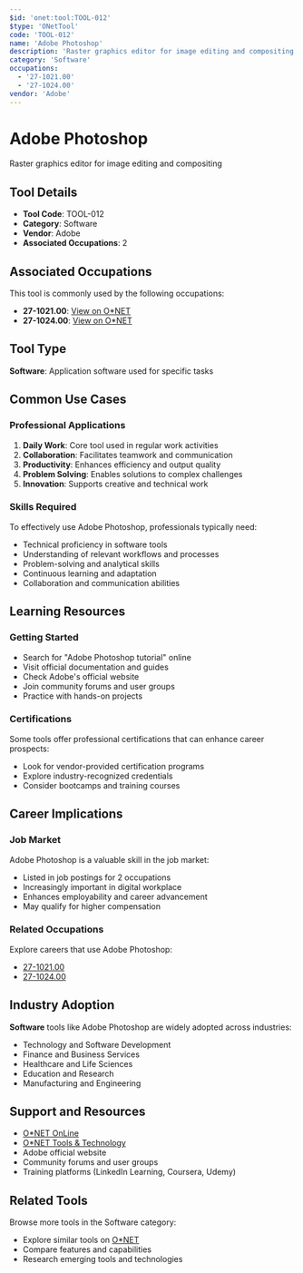 ```yaml
---
$id: 'onet:tool:TOOL-012'
$type: 'ONetTool'
code: 'TOOL-012'
name: 'Adobe Photoshop'
description: 'Raster graphics editor for image editing and compositing'
category: 'Software'
occupations:
  - '27-1021.00'
  - '27-1024.00'
vendor: 'Adobe'
---
```


# Adobe Photoshop

Raster graphics editor for image editing and compositing

## Tool Details

- **Tool Code**: TOOL-012
- **Category**: Software
- **Vendor**: Adobe
- **Associated Occupations**: 2

## Associated Occupations

This tool is commonly used by the following occupations:

- **27-1021.00**: [View on O\*NET](https://www.onetonline.org/link/summary/27-1021.00)
- **27-1024.00**: [View on O\*NET](https://www.onetonline.org/link/summary/27-1024.00)

## Tool Type

**Software**: Application software used for specific tasks

## Common Use Cases

### Professional Applications

1. **Daily Work**: Core tool used in regular work activities
2. **Collaboration**: Facilitates teamwork and communication
3. **Productivity**: Enhances efficiency and output quality
4. **Problem Solving**: Enables solutions to complex challenges
5. **Innovation**: Supports creative and technical work

### Skills Required

To effectively use Adobe Photoshop, professionals typically need:

- Technical proficiency in software tools
- Understanding of relevant workflows and processes
- Problem-solving and analytical skills
- Continuous learning and adaptation
- Collaboration and communication abilities

## Learning Resources

### Getting Started

- Search for "Adobe Photoshop tutorial" online
- Visit official documentation and guides
- Check Adobe's official website
- Join community forums and user groups
- Practice with hands-on projects

### Certifications

Some tools offer professional certifications that can enhance career prospects:

- Look for vendor-provided certification programs
- Explore industry-recognized credentials
- Consider bootcamps and training courses

## Career Implications

### Job Market

Adobe Photoshop is a valuable skill in the job market:

- Listed in job postings for 2 occupations
- Increasingly important in digital workplace
- Enhances employability and career advancement
- May qualify for higher compensation

### Related Occupations

Explore careers that use Adobe Photoshop:

- [27-1021.00](https://www.onetonline.org/link/summary/27-1021.00)
- [27-1024.00](https://www.onetonline.org/link/summary/27-1024.00)

## Industry Adoption

**Software** tools like Adobe Photoshop are widely adopted across industries:

- Technology and Software Development
- Finance and Business Services
- Healthcare and Life Sciences
- Education and Research
- Manufacturing and Engineering

## Support and Resources

- [O\*NET OnLine](https://www.onetonline.org/)
- [O\*NET Tools & Technology](https://www.onetonline.org/find/descriptor/browse/Tools_and_Technology/)
- Adobe official website
- Community forums and user groups
- Training platforms (LinkedIn Learning, Coursera, Udemy)

## Related Tools

Browse more tools in the Software category:

- Explore similar tools on [O\*NET](https://www.onetonline.org/)
- Compare features and capabilities
- Research emerging tools and technologies
